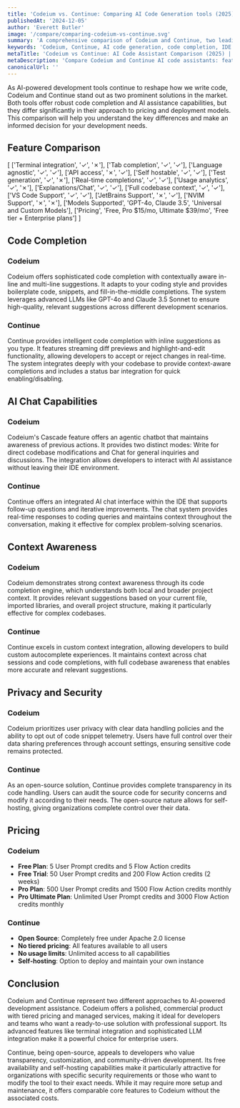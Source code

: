 ```yaml
---
title: 'Codeium vs. Continue: Comparing AI Code Generation tools (2025)'
publishedAt: '2024-12-05'
author: 'Everett Butler'
image: '/compare/comparing-codeium-vs-continue.svg'
summary: 'A comprehensive comparison of Codeium and Continue, two leading AI-powered code assistance tools, analyzing their features, pricing, and integration capabilities to help developers make an informed choice.'
keywords: 'Codeium, Continue, AI code generation, code completion, IDE integration, developer tools, AI programming assistant, code automation'
metaTitle: 'Codeium vs Continue: AI Code Assistant Comparison (2025) | Complete Guide'
metaDescription: 'Compare Codeium and Continue AI code assistants: features, pricing, privacy, and integrations. Make an informed decision for your development workflow in 2025.'
canonicalUrl: ''
---
```


As AI-powered development tools continue to reshape how we write code, Codeium and Continue stand out as two prominent solutions in the market. Both tools offer robust code completion and AI assistance capabilities, but they differ significantly in their approach to pricing and deployment models. This comparison will help you understand the key differences and make an informed decision for your development needs.

## Feature Comparison

   [ 
      ['Terminal integration', '✓', '✗'],
      ['Tab completion', '✓', '✓'],
      ['Language agnostic', '✓', '✓'],
      ['API access', '✗', '✓'],
      ['Self hostable', '✓', '✓'],
      ['Test generation', '✓', '✗'],
      ['Real-time completions', '✓', '✓'],
      ['Usage analytics', '✓', '✗'],
      ['Explanations/Chat', '✓', '✓'],
      ['Full codebase context', '✓', '✓'],
      ['VS Code Support', '✓', '✓'],
      ['JetBrains Support', '✗', '✓'],
      ['NVIM Support', '✗', '✗'],
      ['Models Supported', 'GPT-4o, Claude 3.5', 'Universal and Custom Models'],
      ['Pricing', 'Free, Pro $15/mo, Ultimate $39/mo', 'Free tier + Enterprise plans']
   ]

## Code Completion

### Codeium
Codeium offers sophisticated code completion with contextually aware in-line and multi-line suggestions. It adapts to your coding style and provides boilerplate code, snippets, and fill-in-the-middle completions. The system leverages advanced LLMs like GPT-4o and Claude 3.5 Sonnet to ensure high-quality, relevant suggestions across different development scenarios.

### Continue
Continue provides intelligent code completion with inline suggestions as you type. It features streaming diff previews and highlight-and-edit functionality, allowing developers to accept or reject changes in real-time. The system integrates deeply with your codebase to provide context-aware completions and includes a status bar integration for quick enabling/disabling.

## AI Chat Capabilities

### Codeium
Codeium's Cascade feature offers an agentic chatbot that maintains awareness of previous actions. It provides two distinct modes: Write for direct codebase modifications and Chat for general inquiries and discussions. The integration allows developers to interact with AI assistance without leaving their IDE environment.

### Continue
Continue offers an integrated AI chat interface within the IDE that supports follow-up questions and iterative improvements. The chat system provides real-time responses to coding queries and maintains context throughout the conversation, making it effective for complex problem-solving scenarios.

## Context Awareness

### Codeium
Codeium demonstrates strong context awareness through its code completion engine, which understands both local and broader project context. It provides relevant suggestions based on your current file, imported libraries, and overall project structure, making it particularly effective for complex codebases.

### Continue
Continue excels in custom context integration, allowing developers to build custom autocomplete experiences. It maintains context across chat sessions and code completions, with full codebase awareness that enables more accurate and relevant suggestions.

## Privacy and Security

### Codeium
Codeium prioritizes user privacy with clear data handling policies and the ability to opt out of code snippet telemetry. Users have full control over their data sharing preferences through account settings, ensuring sensitive code remains protected.

### Continue
As an open-source solution, Continue provides complete transparency in its code handling. Users can audit the source code for security concerns and modify it according to their needs. The open-source nature allows for self-hosting, giving organizations complete control over their data.

## Pricing

### Codeium
- **Free Plan**: 5 User Prompt credits and 5 Flow Action credits
- **Free Trial**: 50 User Prompt credits and 200 Flow Action credits (2 weeks)
- **Pro Plan**: 500 User Prompt credits and 1500 Flow Action credits monthly
- **Pro Ultimate Plan**: Unlimited User Prompt credits and 3000 Flow Action credits monthly

### Continue
- **Open Source**: Completely free under Apache 2.0 license
- **No tiered pricing**: All features available to all users
- **No usage limits**: Unlimited access to all capabilities
- **Self-hosting**: Option to deploy and maintain your own instance

## Conclusion

Codeium and Continue represent two different approaches to AI-powered development assistance. Codeium offers a polished, commercial product with tiered pricing and managed services, making it ideal for developers and teams who want a ready-to-use solution with professional support. Its advanced features like terminal integration and sophisticated LLM integration make it a powerful choice for enterprise users.

Continue, being open-source, appeals to developers who value transparency, customization, and community-driven development. Its free availability and self-hosting capabilities make it particularly attractive for organizations with specific security requirements or those who want to modify the tool to their exact needs. While it may require more setup and maintenance, it offers comparable core features to Codeium without the associated costs.
